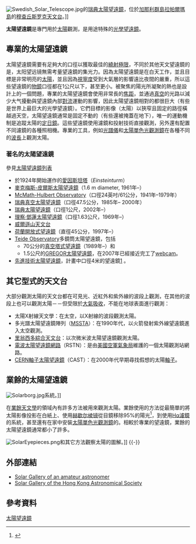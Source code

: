 [[File:Swedish_Solar_Telescope.jpg|thumb]]的[[瑞典太陽望遠鏡|瑞典太陽望遠鏡]]，位於[[加那利群島|加那利群島]][[拉帕爾瑪島|拉帕爾瑪島]]的[[穆查丘斯罗克天文台|穆查丘斯罗克天文台]]。]]

'''太陽望遠鏡'''是專門用於[[太陽|太陽]]觀測，是用途特殊的[[光學望遠鏡|光學望遠鏡]]。

== 專業的太陽望遠鏡 ==
太陽望遠鏡需要有足夠大的口徑以獲取最佳的[[繞射#繞射極限|繞射極限]]，不同於其他天文望遠鏡的是，太阳望远镜無需考量望遠鏡的集光力。因為太陽望遠鏡是在白天工作，並且目標是非常明亮的[[太陽|太陽]]，並且因為[[視寧度|視寧度]]受到大氣層的影響遠比夜間的嚴重，所以這些望遠鏡的[[物鏡|物鏡]]口徑都在1公尺以下，甚至更小。被聚焦的陽光所凝聚的熱也是設計上的一個問題，專業的太陽望遠鏡會使用非常長的[[焦距|焦距]]，並通過[[真空|真空]]的光路以減少大气擾動與望遠鏡內部[[對流|對流]]運動的影響，因此太陽望遠鏡相對的都很巨大（有些是世界上最巨大的光學望遠鏡）。它們目標的影像（太陽）以狹窄且固定的路徑橫越過天空，太陽望遠鏡通常是固定不動的（有些還被掩蓋在地下），唯一的運動機制是追蹤太陽的[[定日鏡|定日鏡]]。這些望遠鏡使用濾鏡和投射技術直接觀測，另外還有配置不同濾鏡的各種照相機。專業的工具，例如[[光譜儀|光譜儀]]和[[太陽單色光觀測鏡|太陽單色光觀測鏡]]在各種不同的[[波長|波長]]上觀測太陽。

=== 著名的太陽望遠鏡 ===
參見[[太陽望遠鏡列表|太陽望遠鏡列表]]
* 於1924年開始運作的[[愛因斯坦塔|愛因斯坦塔]]（''Einsteinturm''）
* [[麥克梅斯-皮爾斯太陽望遠鏡|麥克梅斯-皮爾斯太陽望遠鏡]]（1.6 m diameter, 1961年–）
* [[McMath-Hulbert_Observatory|McMath-Hulbert Observatory]]（口徑24英吋/61公分，1941年–1979年）
* [[瑞典真空太陽望遠鏡|瑞典真空太陽望遠鏡]]（口徑47.5公分，1985年– 2000年）
* [[瑞典太陽望遠鏡|瑞典太陽望遠鏡]]（口徑1公尺，2002年–）
* [[理察·鄧蓮太陽望遠鏡|理察·鄧蓮太陽望遠鏡]]（口徑1.63公尺，1969年–）
* [[威爾遜山天文台|威爾遜山天文台]]
* [[荷蘭開放式望遠鏡|荷蘭開放式望遠鏡]]（直徑45公分，1997年–）
* [[Teide_Observatory|Teide Observatory]]多鏡筒太陽望遠鏡，包括
** 70公分的[[真空塔式望遠鏡|真空塔式望遠鏡]]（1989年–）和
** 1.5公尺的[[GREGOR太陽望遠鏡|GREGOR太陽望遠鏡]]，在2007年已經接近完工了[https://web.archive.org/web/20071208053202/http://gregor.kis.uni-freiburg.de/webcam.html webcam]。
* [[先進技術太陽望遠鏡|先進技術太陽望遠鏡]]，計畫中口徑4米的望遠鏡[http://atst.nso.edu/]{{Wayback|url=http://atst.nso.edu/ |date=20151110063509 }} 。

== 其它型式的天文台 ==
大部分觀測太陽的天文台都在可見光、近紅外和紫外線的波段上觀測，在其他的波段上也可以觀測太陽－－但受限於[[地球大氣層#吸收|大氣吸收]]，不能在地球表面進行觀測：
*太陽X射線天文學：在太空，以X射線的波段觀測太陽。
*多光譜太陽望遠鏡陣列（[[MSSTA|MSSTA]]）：在1990年代，以火箭發射紫外線望遠鏡進入太空觀測。
* [[里翁西多綜合天文台|里翁西多綜合天文台]]：以次微米波太陽望遠鏡觀測太陽。
* [[電波太陽望遠鏡網路|電波太陽望遠鏡網路]]（RSTN）：是由[[美國|美國]][[美國空軍氣象局|空軍氣象局]]維護的一個太陽觀測站網路。
* [[CERN軸子太陽望遠鏡|CERN軸子太陽望遠鏡]]（CAST）：在2000年代早期尋找假想的太陽[[軸子|軸子]]。

== 業餘的太陽望遠鏡 ==
[[File:Solarborg.jpg|thumb]]系統。]]

在[[業餘天文學|業餘天文學]]的領域內有許多方法被用來觀測太陽。業餘使用的方法從最簡單的將太陽影像投影在白紙上、使用{{link-en|赫歇爾楔型太陽稜鏡|Herschel wedge}}[[赫歇尔棱镜|赫歇尔棱镜]]從目鏡移除95%的陽光<ref>{{Cite book|title=Total Eclipses: Science, Observations, Myths and Legends|url=https://books.google.co.in/books?id=1F_zSwe9iU4C&pg=PA37|publisher=Springer Science & Business Media|date=1999-07-16|isbn=978-1-85233-160-3|language=en|first=Pierre|last=Guillermier|first2=Serge|last2=Koutchmy|pages=37|access-date=2022-04-12|archive-date=2022-04-12|archive-url=https://web.archive.org/web/20220412174312/https://books.google.co.in/books?id=1F_zSwe9iU4C&pg=PA37}}</ref>，到使用[[H-α#濾鏡|Hα濾鏡]]的系統，甚至還有在家中安裝[[太陽單色光觀測鏡|太陽單色光觀測鏡]]的。相較於專業的望遠鏡，業餘的太陽望遠鏡通常都小了許多。

[[File:SolarEyepieces.png|thumb]]和其它方法觀察太陽的圖解。]]
{{-}}

== 外部連結 ==
{{wiktionary}}
* [http://osastrolog.blogspot.com/search/label/sun Solar Gallery of an amateur astronomer]{{Wayback|url=http://osastrolog.blogspot.com/search/label/sun |date=20070709161453 }}
* [https://web.archive.org/web/20070430210136/http://gallery.hkas.org.hk/thumbnails.php?album=9 Solar Gallery of the Hong Kong Astronomical Society]

== 參考資料 ==
{{reflist}}

{{太阳}}

[[Category:太陽望遠鏡|]]